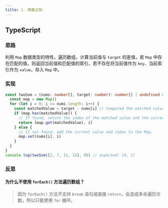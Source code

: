 ```yaml
---
title: 1. 两数之和
---
```


## TypeScript

### 思路

利用 `Map` 数据类型的特性，遍历数组，计算当前值与 `target` 的差值，若 `Map` 中存在匹配的值，则返回当前值和匹配值的索引，若不存在将当前值作为 `key`、当前索引作为 `value`，存入 `Map` 中。

### 实现

```typescript title="TypeScript"
const twoSum = (nums: number[], target: number): number[] | undefined => {
  const map = new Map()
  for (let i = 0; i <= nums.length; i++) {
    const matchedValue = target - nums[i] // Computed the matched value and try to find it in the Map.
    if (map.has(matchedValue)) {
      // If found, return the index of the matched value and the current index.
      return [map.get(matchedValue), i]
    } else {
      // If not found, add the current value and index to the Map.
      map.set(nums[i], i)
    }
  }
}
console.log(twoSum([2, 7, 11, 15], 9)) // expected: [0, 1]
```

### 反思

#### 为什么不使用 `forEach()` 方法遍历数组？

> 因为 `forEach()` 方法不支持 `break` 语句或直接 `return`，会造成多余遍历次数，所以只能使用 `for` 循环。
